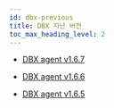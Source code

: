```yaml
---
id: dbx-previous
title: DBX 지난 버전
toc_max_heading_level: 2
---
```


* [DBX agent v1.6.7](xos-dbx-1_6_7)

* [DBX agent v1.6.6](xos-dbx-1_6_6)

* [DBX agent v1.6.5](xos-dbx-1_6_5)